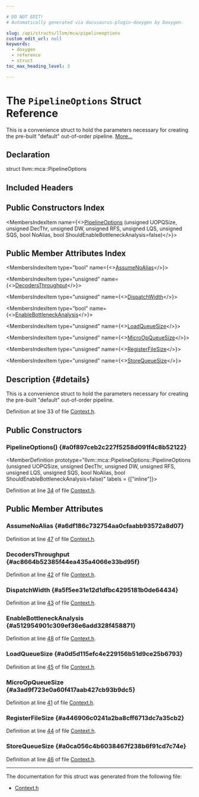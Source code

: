 ```yaml
---

# DO NOT EDIT!
# Automatically generated via docusaurus-plugin-doxygen by Doxygen.

slug: /api/structs/llvm/mca/pipelineoptions
custom_edit_url: null
keywords:
  - doxygen
  - reference
  - struct
toc_max_heading_level: 3

---
```





# The `PipelineOptions` Struct Reference

<DoxygenPage pluginConfig={pluginConfig}>

This is a convenience struct to hold the parameters necessary for creating the pre-built &quot;default&quot; out-of-order pipeline. <a href="#details">More...</a>

## Declaration

<CodeBlock>struct llvm::mca::PipelineOptions</CodeBlock>

## Included Headers

<IncludesList>
<IncludesListItem
  filePath="llvm/MCA/Context.h"
  permalink="/docs/api/files/include/include/llvm/include/llvm/mca/context-h"
  isLocal="true" />
</IncludesList>

## Public Constructors Index

<MembersIndex>

<MembersIndexItem
  name={<><a href="#a0f897ceb2c227f5258d091f4c8b52122">PipelineOptions</a> (unsigned UOPQSize, unsigned DecThr, unsigned DW, unsigned RFS, unsigned LQS, unsigned SQS, bool NoAlias, bool ShouldEnableBottleneckAnalysis=false)</>}>
</MembersIndexItem>

</MembersIndex>

## Public Member Attributes Index

<MembersIndex>

<MembersIndexItem
  type="bool"
  name={<><a href="#a6df186c732754aa0cfaabb93572a8d07">AssumeNoAlias</a></>}>
</MembersIndexItem>

<MembersIndexItem
  type="unsigned"
  name={<><a href="#ac8664b52385f44ea435a4066e33bd95f">DecodersThroughput</a></>}>
</MembersIndexItem>

<MembersIndexItem
  type="unsigned"
  name={<><a href="#a5f5ee31e12d1dfbc4295181b0de64434">DispatchWidth</a></>}>
</MembersIndexItem>

<MembersIndexItem
  type="bool"
  name={<><a href="#a512954901c309ef36e6add328f458871">EnableBottleneckAnalysis</a></>}>
</MembersIndexItem>

<MembersIndexItem
  type="unsigned"
  name={<><a href="#a0d5d115efc4e229156b51d9ce25b6793">LoadQueueSize</a></>}>
</MembersIndexItem>

<MembersIndexItem
  type="unsigned"
  name={<><a href="#a3ad9f723e0a60f417aab427cb93b9dc5">MicroOpQueueSize</a></>}>
</MembersIndexItem>

<MembersIndexItem
  type="unsigned"
  name={<><a href="#a446906c0241a2ba8cff6713dc7a35cb2">RegisterFileSize</a></>}>
</MembersIndexItem>

<MembersIndexItem
  type="unsigned"
  name={<><a href="#a0ca056c4b6038467f238b6f91cd7c74e">StoreQueueSize</a></>}>
</MembersIndexItem>

</MembersIndex>

## Description {#details}

This is a convenience struct to hold the parameters necessary for creating the pre-built &quot;default&quot; out-of-order pipeline.

Definition at line 33 of file <a href="/docs/api/files/include/include/llvm/include/llvm/mca/context-h">Context.h</a>.

<SectionDefinition>

## Public Constructors

### PipelineOptions() {#a0f897ceb2c227f5258d091f4c8b52122}

<MemberDefinition
  prototype="llvm::mca::PipelineOptions::PipelineOptions (unsigned UOPQSize, unsigned DecThr, unsigned DW, unsigned RFS, unsigned LQS, unsigned SQS, bool NoAlias, bool ShouldEnableBottleneckAnalysis=false)"
  labels = {["inline"]}>

Definition at line <a href="/docs/api/files/include/include/llvm/include/llvm/mca/context-h/#l00034">34</a> of file <a href="/docs/api/files/include/include/llvm/include/llvm/mca/context-h">Context.h</a>.
</MemberDefinition>

</SectionDefinition>

<SectionDefinition>

## Public Member Attributes

### AssumeNoAlias {#a6df186c732754aa0cfaabb93572a8d07}

<MemberDefinition
  prototype="bool llvm::mca::PipelineOptions::AssumeNoAlias">

Definition at line <a href="/docs/api/files/include/include/llvm/include/llvm/mca/context-h/#l00047">47</a> of file <a href="/docs/api/files/include/include/llvm/include/llvm/mca/context-h">Context.h</a>.
</MemberDefinition>

### DecodersThroughput {#ac8664b52385f44ea435a4066e33bd95f}

<MemberDefinition
  prototype="unsigned llvm::mca::PipelineOptions::DecodersThroughput">

Definition at line <a href="/docs/api/files/include/include/llvm/include/llvm/mca/context-h/#l00042">42</a> of file <a href="/docs/api/files/include/include/llvm/include/llvm/mca/context-h">Context.h</a>.
</MemberDefinition>

### DispatchWidth {#a5f5ee31e12d1dfbc4295181b0de64434}

<MemberDefinition
  prototype="unsigned llvm::mca::PipelineOptions::DispatchWidth">

Definition at line <a href="/docs/api/files/include/include/llvm/include/llvm/mca/context-h/#l00043">43</a> of file <a href="/docs/api/files/include/include/llvm/include/llvm/mca/context-h">Context.h</a>.
</MemberDefinition>

### EnableBottleneckAnalysis {#a512954901c309ef36e6add328f458871}

<MemberDefinition
  prototype="bool llvm::mca::PipelineOptions::EnableBottleneckAnalysis">

Definition at line <a href="/docs/api/files/include/include/llvm/include/llvm/mca/context-h/#l00048">48</a> of file <a href="/docs/api/files/include/include/llvm/include/llvm/mca/context-h">Context.h</a>.
</MemberDefinition>

### LoadQueueSize {#a0d5d115efc4e229156b51d9ce25b6793}

<MemberDefinition
  prototype="unsigned llvm::mca::PipelineOptions::LoadQueueSize">

Definition at line <a href="/docs/api/files/include/include/llvm/include/llvm/mca/context-h/#l00045">45</a> of file <a href="/docs/api/files/include/include/llvm/include/llvm/mca/context-h">Context.h</a>.
</MemberDefinition>

### MicroOpQueueSize {#a3ad9f723e0a60f417aab427cb93b9dc5}

<MemberDefinition
  prototype="unsigned llvm::mca::PipelineOptions::MicroOpQueueSize">

Definition at line <a href="/docs/api/files/include/include/llvm/include/llvm/mca/context-h/#l00041">41</a> of file <a href="/docs/api/files/include/include/llvm/include/llvm/mca/context-h">Context.h</a>.
</MemberDefinition>

### RegisterFileSize {#a446906c0241a2ba8cff6713dc7a35cb2}

<MemberDefinition
  prototype="unsigned llvm::mca::PipelineOptions::RegisterFileSize">

Definition at line <a href="/docs/api/files/include/include/llvm/include/llvm/mca/context-h/#l00044">44</a> of file <a href="/docs/api/files/include/include/llvm/include/llvm/mca/context-h">Context.h</a>.
</MemberDefinition>

### StoreQueueSize {#a0ca056c4b6038467f238b6f91cd7c74e}

<MemberDefinition
  prototype="unsigned llvm::mca::PipelineOptions::StoreQueueSize">

Definition at line <a href="/docs/api/files/include/include/llvm/include/llvm/mca/context-h/#l00046">46</a> of file <a href="/docs/api/files/include/include/llvm/include/llvm/mca/context-h">Context.h</a>.
</MemberDefinition>

</SectionDefinition>

<hr/>

The documentation for this struct was generated from the following file:

<ul>
<li><a href="/docs/api/files/include/include/llvm/include/llvm/mca/context-h">Context.h</a></li>
</ul>

</DoxygenPage>
